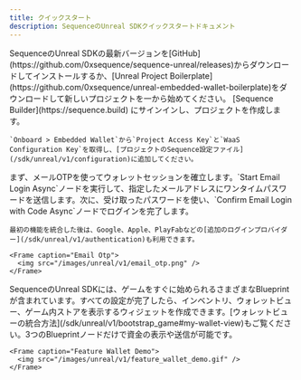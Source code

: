 ```yaml
---
title: クイックスタート
description: SequenceのUnreal SDKクイックスタートドキュメント
---
```


<Steps>
  <Step title="Unreal SDKのインストール">
    SequenceのUnreal SDKの最新バージョンを[GitHub](https://github.com/0xsequence/sequence-unreal/releases)からダウンロードしてインストールするか、[Unreal Project Boilerplate](https://github.com/0xsequence/unreal-embedded-wallet-boilerplate)をダウンロードして新しいプロジェクトを一から始めてください。
  </Step>

  <Step title="SDK の設定">
    [Sequence Builder](https://sequence.build) にサインインし、プロジェクトを作成します。

    `Onboard > Embedded Wallet`から`Project Access Key`と`WaaS Configuration Key`を取得し、[プロジェクトのSequence設定ファイル](/sdk/unreal/v1/configuration)に追加してください。
  </Step>

  <Step title="Eメールログインの統合">
    まず、メールOTPを使ってウォレットセッションを確立します。`Start Email Login Async`ノードを実行して、指定したメールアドレスにワンタイムパスワードを送信します。次に、受け取ったパスワードを使い、`Confirm Email Login with Code Async`ノードでログインを完了します。

    最初の機能を統合した後は、Google、Apple、PlayFabなどの[追加のログインプロバイダー](/sdk/unreal/v1/authentication)も利用できます。

    <Frame caption="Email Otp">
      <img src="/images/unreal/v1/email_otp.png" />
    </Frame>
  </Step>

  <Step title="Sequence の機能をテストする">
    SequenceのUnreal SDKには、ゲームをすぐに始められるさまざまなBlueprintが含まれています。すべての設定が完了したら、インベントリ、ウォレットビュー、ゲーム内ストアを表示するウィジェットを作成できます。[ウォレットビューの統合方法](/sdk/unreal/v1/bootstrap_game#my-wallet-view)もご覧ください。3つのBlueprintノードだけで資金の表示や送信が可能です。

    <Frame caption="Feature Wallet Demo">
      <img src="/images/unreal/v1/feature_wallet_demo.gif" />
    </Frame>
  </Step>
</Steps>